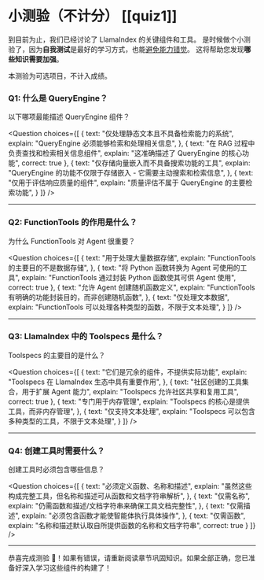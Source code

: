 # 小测验（不计分） [[quiz1]]

到目前为止，我们已经讨论了 LlamaIndex 的关键组件和工具。
是时候做个小测验了，因为**自我测试**是最好的学习方式，也能[避免能力错觉](https://www.coursera.org/lecture/learning-how-to-learn/illusions-of-competence-BuFzf)。
这将帮助您发现**哪些知识需要加强**。

本测验为可选项目，不计入成绩。

### Q1: 什么是 QueryEngine？
以下哪项最能描述 QueryEngine 组件？

<Question
choices={[
{
text: "仅处理静态文本且不具备检索能力的系统",
explain: "QueryEngine 必须能够检索和处理相关信息",
},
{
text: "在 RAG 过程中负责查找和检索相关信息组件",
explain: "这准确描述了 QueryEngine 的核心功能",
correct: true
},
{
text: "仅存储向量嵌入而不具备搜索功能的工具",
explain: "QueryEngine 的功能不仅限于存储嵌入 - 它需要主动搜索和检索信息",
},
{
text: "仅用于评估响应质量的组件",
explain: "质量评估不属于 QueryEngine 的主要检索功能",
}
]}
/>

---

### Q2: FunctionTools 的作用是什么？
为什么 FunctionTools 对 Agent 很重要？

<Question
choices={[
{
text: "用于处理大量数据存储",
explain: "FunctionTools 的主要目的不是数据存储",
},
{
text: "将 Python 函数转换为 Agent 可使用的工具",
explain: "FunctionTools 通过封装 Python 函数使其可供 Agent 使用",
correct: true
},
{
text: "允许 Agent 创建随机函数定义",
explain: "FunctionTools 有明确的功能封装目的，而非创建随机函数",
},
{
text: "仅处理文本数据",
explain: "FunctionTools 可以处理各种类型的函数，不限于文本处理",
}
]}
/>

---

### Q3: LlamaIndex 中的 Toolspecs 是什么？
Toolspecs 的主要目的是什么？

<Question
choices={[
{
text: "它们是冗余的组件，不提供实际功能",
explain: "Toolspecs 在 LlamaIndex 生态中具有重要作用",
},
{
text: "社区创建的工具集合，用于扩展 Agent 能力",
explain: "Toolspecs 允许社区共享和复用工具",
correct: true
},
{
text: "专门用于内存管理",
explain: "Toolspecs 的核心是提供工具，而非内存管理",
},
{
text: "仅支持文本处理",
explain: "Toolspecs 可以包含多种类型的工具，不限于文本处理",
}
]}
/>

---

### Q4: 创建工具时需要什么？
创建工具时必须包含哪些信息？

<Question
choices={[
{
text: "必须定义函数、名称和描述",
explain: "虽然这些构成完整工具，但名称和描述可从函数和文档字符串解析",
},
{
text: "仅需名称",
explain: "仍需函数和描述/文档字符串来确保工具文档完整性",
},
{
text: "仅需描述",
explain: "必须包含函数才能使智能体执行具体操作",
},
{
text: "仅需函数",
explain: "名称和描述默认取自所提供函数的名称和文档字符串",
correct: true
}
]}
/>

---

恭喜完成测验 🥳！如果有错误，请重新阅读章节巩固知识。如果全部正确，您已准备好深入学习这些组件的构建了！